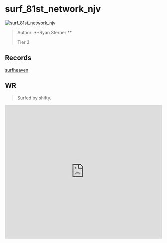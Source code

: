 
# surf_81st_network_njv

![surf_81st_network_njv](https://raw.githubusercontent.com/Sayt123/SurfMapPics/Maps-and-bonuses/csgo/surf_81st_network_njv.jpg)

> Author: **Ryan Sterner **
>
> Tier 3

## Records

[surfheaven](https://surfheaven.eu/map/surf_81st_network_njv)

## WR

> Surfed by shifty.

<iframe
width="100%"
height="430"
src="https://www.youtube.com/embed/OW8zfl1t6qk"
frameborder="0"
allow="accelerometer; autoplay; clipboard-write; encrypted-media; gyroscope; picture-in-picture"
allowFullScreen
/>

```md

[Surf Timer] - shifty finished in 00:36:80 (WR -00:00:30). Improving by 00:00:30
[Surf Timer] - shifty beat the map record! Rank: 1/1855


```
                